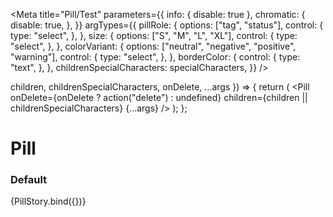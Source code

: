 

<Meta
  title="Pill/Test"
  parameters={{
    info: { disable: true },
    chromatic: {
      disable: true,
    },
  }}
  argTypes={{
    pillRole: {
      options: ["tag", "status"],
      control: {
        type: "select",
      },
    },
    size: {
      options: ["S", "M", "L", "XL"],
      control: {
        type: "select",
      },
    },
    colorVariant: {
      options: ["neutral", "negative", "positive", "warning"],
      control: {
        type: "select",
      },
    },
    borderColor: {
      control: {
        type: "text",
      },
    },
    childrenSpecialCharacters: specialCharacters,
  }}
/>

  children,
  childrenSpecialCharacters,
  onDelete,
  ...args
}) => {
  return (
    <Pill
      onDelete={onDelete ? action("delete") : undefined}
      children={children || childrenSpecialCharacters}
      {...args}
    />
  );
};

# Pill

### Default

<Preview>
  <Story
    name="default"
    args={{
      ml: 0,
      mr: 0,
      mt: 0,
      mb: 0,
      children: "Pill",
      childrenSpecialCharacters: undefined,
      borderColor: undefined,
      fill: Pill.defaultProps.fill,
      onDelete: false,
      size: Pill.defaultProps.size,
      pillRole: "tag",
      colorVariant: "neutral",
    }}
  >
    {PillStory.bind({})}
  </Story>
</Preview>
